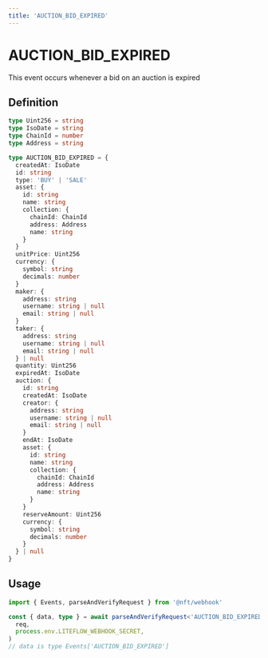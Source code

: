 ```yaml
---
title: 'AUCTION_BID_EXPIRED'
---
```


# AUCTION_BID_EXPIRED

This event occurs whenever a bid on an auction is expired

## Definition

```ts
type Uint256 = string
type IsoDate = string
type ChainId = number
type Address = string

type AUCTION_BID_EXPIRED = {
  createdAt: IsoDate
  id: string
  type: 'BUY' | 'SALE'
  asset: {
    id: string
    name: string
    collection: {
      chainId: ChainId
      address: Address
      name: string
    }
  }
  unitPrice: Uint256
  currency: {
    symbol: string
    decimals: number
  }
  maker: {
    address: string
    username: string | null
    email: string | null
  }
  taker: {
    address: string
    username: string | null
    email: string | null
  } | null
  quantity: Uint256
  expiredAt: IsoDate
  auction: {
    id: string
    createdAt: IsoDate
    creator: {
      address: string
      username: string | null
      email: string | null
    }
    endAt: IsoDate
    asset: {
      id: string
      name: string
      collection: {
        chainId: ChainId
        address: Address
        name: string
      }
    }
    reserveAmount: Uint256
    currency: {
      symbol: string
      decimals: number
    }
  } | null
}
```

## Usage

```ts
import { Events, parseAndVerifyRequest } from '@nft/webhook'

const { data, type } = await parseAndVerifyRequest<'AUCTION_BID_EXPIRED'>(
  req,
  process.env.LITEFLOW_WEBHOOK_SECRET,
)
// data is type Events['AUCTION_BID_EXPIRED']
```

